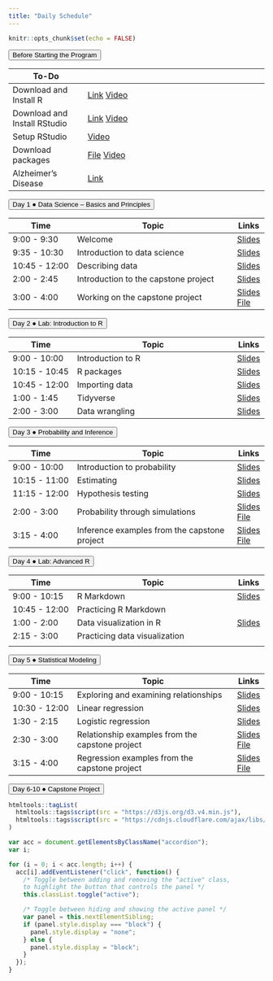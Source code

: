 ```yaml
---
title: "Daily Schedule"
---
```


```r
knitr::opts_chunk$set(echo = FALSE)
```

<button class="accordion">Before Starting the Program</button>
<div class="panel"> 

| To-Do         |                              | 
|---------------|------------------------------------|
| Download and Install R | [Link](https://mirror.las.iastate.edu/CRAN/) [Video](https://uci.yuja.com/V/Video?v=3173351&node=10757512&a=280036139&autoplay=1)|
| Download and Install RStudio| [Link](https://www.rstudio.com/products/rstudio/download/)  [Video](https://uci.yuja.com/V/Video?v=3173359&node=10757552&a=664679852&autoplay=1)|
|Setup RStudio| [Video](https://uci.yuja.com/V/Video?v=3173384&node=10757676&a=717681262&autoplay=1)       |
|Download packages |<a href="R-code/code-00-setup.R" download>File</a> [Video](https://uci.yuja.com/V/Video?v=3173415&node=10757778&a=1269482034&autoplay=1)|
|Alzheimer's Disease | [Link](https://www.youtube.com/watch?v=LrcL3vJjN2g) |

</div>




<button class="accordion">Day 1 &#9679; Data Science -- Basics and Principles  </button>
<div class="panel">

| Time          | Topic                              | Links |
|---------------|------------------------------------|-------|
| 9:00 - 9:30 | Welcome                            |[Slides](https://uci-data-academy.github.io/slides/01a-welcome.html)|
| 9:35 - 10:30 | Introduction to data science    |[Slides](https://uci-data-academy.github.io/slides/01b-intro-data-science.html)|
| 10:45 - 12:00 | Describing data    |[Slides](https://uci-data-academy.github.io/slides/01c-describe-data.html)   |
| 2:00 - 2:45 | Introduction to the capstone project |                [Slides](https://uci-data-academy.github.io/slides/01d-intro-capstone-project.pdf)    |
| 3:00 - 4:00 | Working on the capstone project         | [Slides](https://uci-data-academy.github.io/slides/01e-capstone-eda.pdf)   [File](https://uci-data-academy.github.io/slides/01e-capstone-eda-code.R) |

</div>
		




<button class="accordion">Day 2 &#9679; Lab: Introduction to R </button>
<div class="panel">

| Time          | Topic                              | Links |
|---------------|------------------------------------|-------|
| 9:00 - 10:00 | Introduction to R                            |[Slides](https://uci-data-academy.github.io/slides/Lab-01a-intro-r-schetzsle.html) |
| 10:15 - 10:45 | R packages |[Slides](https://uci-data-academy.github.io/slides/Lab-01b-R-packages-schetzsle.html)       |
| 10:45 - 12:00 | Importing data               |[Slides](https://uci-data-academy.github.io/slides/Lab-01c-import-data-schetzsle.html)  |
| 1:00 - 1:45 | Tidyverse              | [Slides](https://uci-data-academy.github.io/slides/Lab-01d-intro-tidyverse-moslemi.html)     |
| 2:00 - 3:00 | Data wrangling              | [Slides](https://uci-data-academy.github.io/slides/Lab-01e-data-wrangling-moslemi.html)     |

</div>
	
	

	



<button class="accordion">Day 3 &#9679; Probability and Inference </button>
<div class="panel">

| Time          | Topic                              | Links |
|---------------|------------------------------------|-------|
| 9:00 - 10:00 | Introduction to probability |[Slides](https://uci-data-academy.github.io/slides/02a-intro-prob.html)|
| 10:15 - 11:00 | Estimating  |[Slides](https://uci-data-academy.github.io/slides/02b-estimation.html)|
| 11:15 - 12:00 | Hypothesis testing |[Slides](https://uci-data-academy.github.io/slides/02c-hypothesis.html)|
| 2:00 - 3:00 | Probability through simulations| [Slides](https://uci-data-academy.github.io/slides/02d-intro-prob-simulation.pdf) [File](https://uci-data-academy.github.io/slides/02d-intro-prob-simulation-code.R)|
| 3:15 - 4:00 | Inference examples from the capstone project| [Slides](https://uci-data-academy.github.io/slides/02e-capstone-estimation.pdf) [File](https://uci-data-academy.github.io/slides/02e-capstone-estimation-code.R)|

</div>
		
	




<button class="accordion">Day 4 &#9679; Lab: Advanced R </button>
<div class="panel">

| Time          | Topic                              | Links |
|---------------|------------------------------------|-------|
| 9:00 - 10:15 | R Markdown                        |[Slides](https://uci-data-academy.github.io/slides/Lab-02a-intro-rmarkdown-moslemi.html) |
| 10:45 - 12:00 | Practicing R Markdown            | |
| 1:00 - 2:00 | Data visualization in R |[Slides](https://uci-data-academy.github.io/slides/Lab-02b-visualize-data-schetzsle.html)       |
| 2:15 - 3:00 | Practicing data visualization              | 
|

</div>
		
	


<button class="accordion">Day 5 &#9679; Statistical Modeling </button>
<div class="panel">

| Time          | Topic                              | Links |
|---------------|------------------------------------|-------|
| 9:00 - 10:15 | Exploring and examining relationships |[Slides](https://uci-data-academy.github.io/slides/03a-relationship.html)|
| 10:30 - 12:00 | Linear regression |[Slides](https://uci-data-academy.github.io/slides/03b-regression.html)|
| 1:30 - 2:15 | Logistic regression |[Slides](https://uci-data-academy.github.io/slides/03c-logit.html)|
| 2:30 - 3:00 | Relationship examples from the capstone project |[Slides](https://uci-data-academy.github.io/slides/03d-capstone-relationship.pdf) [File](https://uci-data-academy.github.io/slides/03d-capstone-relationship-code.R)|
| 3:15 - 4:00 | Regression examples from the capstone project| [Slides](https://uci-data-academy.github.io/slides/03e-capstone-regression.pdf) [File](https://uci-data-academy.github.io/slides/03e-capstone-regression-code.R)|
</div>
			
	
			

<button class="accordion">Day 6-10 &#9679; Capstone Project </button>

	
	
	
	
	
```r
htmltools::tagList(
  htmltools::tags$script(src = "https://d3js.org/d3.v4.min.js"),
  htmltools::tags$script(src = "https://cdnjs.cloudflare.com/ajax/libs/dimple/2.3.0/dimple.latest.min.js")
)
```

```js
var acc = document.getElementsByClassName("accordion");
var i;

for (i = 0; i < acc.length; i++) {
  acc[i].addEventListener("click", function() {
    /* Toggle between adding and removing the "active" class,
    to highlight the button that controls the panel */
    this.classList.toggle("active");

    /* Toggle between hiding and showing the active panel */
    var panel = this.nextElementSibling;
    if (panel.style.display === "block") {
      panel.style.display = "none";
    } else {
      panel.style.display = "block";
    }
  });
}
```
